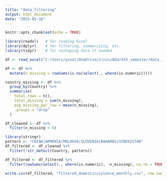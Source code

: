 ```yaml
---
title: "data_filtering"
output: html_document
date: "2025-05-16"
---
```


```r
knitr::opts_chunk$set(echo = TRUE)
```

```r
library(readxl)   # for reading Excel
library(dplyr)    # for filtering, summarizing, etc.
library(tidyr)    # for reshaping data if needed
```
```r
df <- read_excel("C:/Users/yuval/OneDrive/מסמכים/BGU/4th_semester/data_analysis/research/project datasets/covid_monthly_domesticviolence.xlsx")

```

```r
df <- df %>%
  mutate(n_missing = rowSums(is.na(select(., where(is.numeric)))))

country_missing <- df %>%
  group_by(Country) %>%
  summarise(
    total_rows = n(),
    total_missing = sum(n_missing),
    avg_missing_per_row = mean(n_missing),
    .groups = "drop"
  )

```

```r
df_cleaned <- df %>%
  filter(n_missing < 6)

```
```r
library(stringr)
pattern <- "CHINA|ARMENIA|MOLDOVA|SLOVENIA|BAHAMAS|UZBEKISTAN"
df_filtered <- df_cleaned %>%
  filter(!str_detect(Country, pattern))


```

```r
df_filtered <- df_filtered %>%
  filter(rowSums(select(., where(is.numeric), -n_missing), na.rm = TRUE) >= 35)

```
```r
write.csv(df_filtered, "filtered_domesticviolence_monthly.csv", row.names = FALSE)

```

